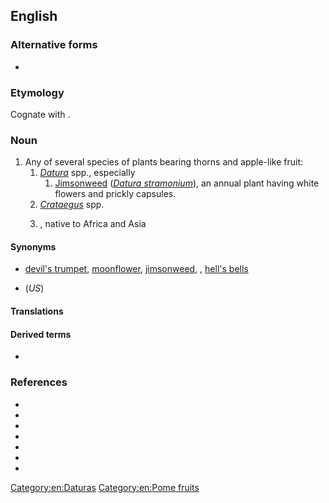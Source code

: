 {{also|thornapple}}
==English==
{{wikipedia}}

===Alternative forms===
* {{l|en|thornapple}}

===Etymology===
Cognate with {{cog|nl|doornappel}}.

===Noun===
{{en-noun}}

# Any of several species of plants bearing thorns and apple-like fruit:
## ''[[Datura]]'' spp., especially
### [[jimsonweed|Jimsonweed]] (''[[Datura stramonium]]''), an annual plant having white flowers and prickly capsules.
## ''[[Crataegus]]'' spp.
## {{taxlink|Solanum incanum|species}}, native to Africa and Asia

====Synonyms====
* {{sense|''Datura spp.''}} [[devil's trumpet]], [[moonflower]], [[jimsonweed]], {{vern|devil's weed}}, [[hell's bells]]
* {{sense|''Datura stramonium''}} {{l|en|jimsonweed}} (''US'')

====Translations====
{{trans-see|''Datura stramonium''|jimsonweed}}

====Derived terms====
* {{l|en|thorn-apple crystal}}

===References===
* {{R:OneLook}}
* {{R:Century 1911}}
* {{pedia}}
* {{specieslite|Datura|i=1}}
* {{comcatlite|Datura|i=1}}
* {{specieslite|Crataegus|i=1}}
* {{comcatlite|Crataegus|i=1}}

[[Category:en:Daturas]]
[[Category:en:Pome fruits]]